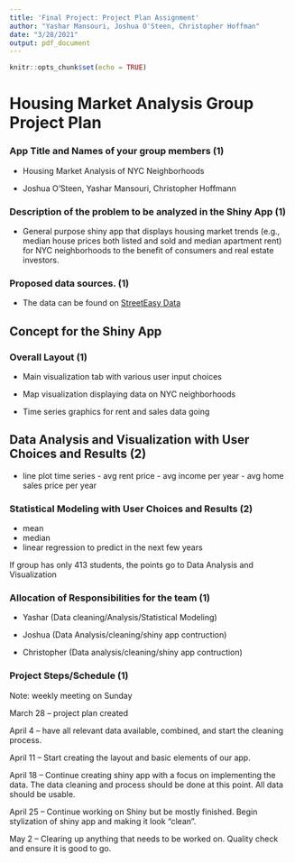 ```yaml
---
title: 'Final Project: Project Plan Assignment'
author: "Yashar Mansouri, Joshua O'Steen, Christopher Hoffman"
date: "3/28/2021"
output: pdf_document
---
```


```r
knitr::opts_chunk$set(echo = TRUE)
```
# Housing Market Analysis Group Project Plan

### App Title and Names of your group members (1)

-   Housing Market Analysis of NYC Neighborhoods

-   Joshua O'Steen, Yashar Mansouri, Christopher Hoffmann

### Description of the problem to be analyzed in the Shiny App (1)

-   General purpose shiny app that displays housing market trends (e.g., median house prices both listed and sold and median apartment rent) for NYC neighborhoods to the benefit of consumers and real estate investors. 

### Proposed data sources. (1)

-   The data can be found on [StreetEasy Data](https://streeteasy.com/blog/data-dashboard/?agg=Total&metric=Inventory&type=Sales&bedrooms=Any%20Bedrooms&property=Any%20Property%20Type&minDate=2010-01-01&maxDate=2021-02-01&area=Flatiron,Brooklyn%20Heights#)

## Concept for the Shiny App
### Overall Layout (1)

-   Main visualization tab with various user input choices

-   Map visualization displaying data on NYC neighborhoods

-   Time series graphics for rent and sales data going

## Data Analysis and Visualization with User Choices and Results (2)
- line plot time series - avg rent price - avg income per year - avg home sales price per year

### Statistical Modeling with User Choices and Results (2)

-   mean
-   median
-   linear regression to predict in the next few years

If group has only 413 students, the points go to Data Analysis and Visualization

### Allocation of Responsibilities for the team (1)

- Yashar (Data cleaning/Analysis/Statistical Modeling)

- Joshua (Data Analysis/cleaning/shiny app contruction)

- Christopher (Data analysis/cleaning/shiny app contruction)

### Project Steps/Schedule (1)
Note: weekly meeting on Sunday

March 28 -- project plan created

April 4 -- have all relevant data available, combined, and start the cleaning process.

April 11 -- Start creating the layout and basic elements of our app.

April 18 -- Continue creating shiny app with a focus on implementing the data. The data cleaning and process should be done at this point. All data should be usable. 

April 25 -- Continue working on Shiny but be mostly finished. Begin stylization of shiny app and making it look "clean". 

May 2 -- Clearing up anything that needs to be worked on. Quality check and ensure it is good to go. 
